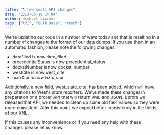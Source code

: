 ```yaml
---
title: "A few small API changes"
date: "2013-06-19 14:04"
author: Michael Lissner
tags: ["API", "Bulk Data", "XPath"]
---
```


We're updating our code in a number of ways today and that is resulting
in a number of changes to the format of our data dumps. If you use them
in an automated fashion, please note the following changes:

-   dateFiled is now date\_filed
-   precedentialStatus is now precedential\_status
-   docketNumber is now docket\_number
-   westCite is now west\_cite
-   lexisCite is now lexis\_cite

Additionally, a new field, west\_state\_cite, has been added, which will
have any citations to West's *state* reporters.
We've made these changes in preparation of a proper API that will
return XML and JSON. Before we released that API, we needed to clean up
some old field values so they were more consistent. After this point, we
expect better consistency in the fields of our XML.

If this causes any inconvenience or if you need any help with these
changes, please let us know.

